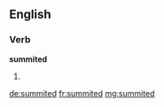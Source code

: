 ==English==

===Verb===
'''summited'''

# {{past of|summit}}

[[de:summited]]
[[fr:summited]]
[[mg:summited]]